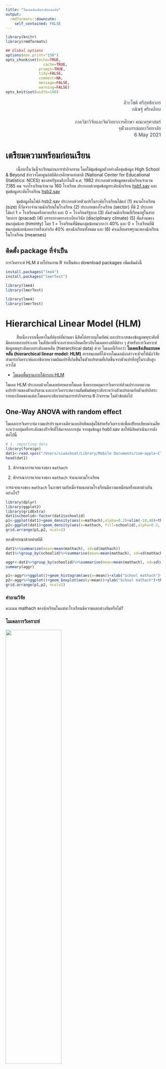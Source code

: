 ```yaml
---
title: "โมเดลเชิงเส้นระดับลดหลั่น"
output:
  rmdformats::downcute:
    self_contained: FALSE
---
```



<style type="text/css">
.main-container {
  max-width: 1800px;
  margin-left: auto;
  margin-right: auto;
}
</style>


```r
library(knitr)
library(rmdformats)

## Global options
options(max.print="150")
opts_chunk$set(echo=TRUE,
	             cache=TRUE,
               prompt=TRUE,
               tidy=FALSE,
               comment=NA,
               message=FALSE,
               warning=FALSE)
opts_knit$set(width=100)
```



<p style="line-height:1.3; font-size:16px; color: #353b48; text-align:right;">
สิวะโชติ ศรีสุทธิยากร
</br>
กนิษฐ์ ศรีเคลือบ
</br>
</br>
ภาควิชาวิจัยและจิตวิทยาการศึกษา คณะครุศาสตร์
</br>
จุฬาลงกรณ์มหาวิทยาลัย
</br>
</font> 6 May 2021 </font>
</p>




# เตรียมความพร้อมก่อนเรียน

<p style="text-indent:2.5em;">เนื้อหาในวันนี้จะเรียนผ่านการทำกิจกรรม โดยใช้ชุดข้อมูลตัวอย่างคือชุดข้อมูล High School & Beyond สำรวจโดยศูนย์สถิติการศึกษาแห่งชาติ (National Center for Educational Statistics: NCES) ของสหรัฐอเมริกาในปี ค.ศ. 1982 ประกอบด้วยข้อมูลของนักเรียนจำนวน 7,185 คน จากโรงเรียนจำนวน 160 โรงเรียน ประกอบด้วยชุดข้อมูลระดับนักเรียน [hsb1.sav](https://drive.google.com/file/d/1AvFYXVcLxh3QqtKDBlpSUciUShuItBlV/view?usp=sharing) และชุดข้อมูลระดับโรงเรียน [hsb2.sav](https://drive.google.com/file/d/1RwMRt7eRqTs2eZ7LMfJoPRubutttDWys/view?usp=sharing)</p>


<p style="text-indent:2.5em;">ชุดข้อมูลในไฟล์ hsb2.sav ประกอบด้วยตัวแปรในระดับโรงเรียนได้แก่ (1) ขนาดโรงเรียน (size) ที่วัดจากจำนวนนักเรียนในโรงเรียน (2) ประเภทของโรงเรียน (sector) ที่มี 2 ประเภทได้แก่ 1 = โรงเรียนเครือคาทอริก และ 0 = โรงเรียนรัฐบาล (3) สัดส่วนนักเรียนที่เรียนอยู่ในสายวิชาการ (pracad) (4) บรรยากาศทางระเบียบวินัย (disciplinary climate) (5) สัดส่วนของชนกลุ่มน้อย (himinty) โดย 1 = โรงเรียนที่มีชนกลุ่มน้อยมากกว่า 40% และ 0 = โรงเรียนที่มีชนกลุ่มน้อยน้อยกว่าหรือเท่ากับ 40% ของนักเรียนทั้งหมด และ (6) ค่าเฉลี่ยเศรษฐานะของนักเรียนในโรงเรียน (meanses)</p>


## ติดตั้ง package ที่จำเป็น

การวิเคราะห์ HLM ด้วยโปรแกรม R จำเป็นต้อง download packages เพิ่มเติมดังนี้

```r
install.packages("lme4")
install.packages("lmerTest")

library(lme4)
library(lmerTest)

```

```r
library(lme4)
library(lmerTest)
```


# **Hierarchical Linear Model (HLM)**

<p style="text-indent:2.5em;">สืบเนื่องจากเนื้อหาในสัปดาห์ที่ผ่านมา นิสิตได้ทราบมโนทัศน์ และประเภทของข้อมูลพหุระดับที่มีหลากหลายประเภท ในสัปดาห์นี้จะลงรายละเอียดเกี่ยวกับโมเดลทางสถิติต่าง ๆ สำหรับการวิเคราะห์ข้อมูลพหุระดับแบบระดับลดหลั่น (hierarchical data) ด้วย โมเดลที่เรียกว่า **โมเดลเชิงเส้นแบบลดหลั่น (hierarchical linear model: HLM)** สารสนเทศที่ได้จากโมเดลดังกล่าวจะช่่วยให้นักวิจัยสามารถวิเคราะห์และอธิบายความผันแปรที่เกิดขึ้นในตัวแปรตามที่เกิดขึ้นจากตัวแปรที่อยู่ในระดับสูงกว่าได้ </p>


* [โมเดลพื้นฐานภายใต้กรอบ HLM](https://drive.google.com/file/d/1GpP-Pvc8QR17gIA4xAGGMug0d-q-DflN/view?usp=sharing)

โมเดล HLM ประกอบด้วยโมเดลย่อยหลายโมเดล ซึ่งครอบคลุมการวิเคราะห์ส่วนประกอบความแปรปรวนของตัวแปรตาม และการวิเคราะห์ความสัมพันธ์พหุระดับระหว่างตัวแปรตามกับตัวแปรอิสระ รายละเอียดของแต่ละโมเดลจะอธิบายผ่านการทำกิจกรรม 6 กิจกรรม ในหัวข้อต่อไป


## **One-Way ANOVA with random effect**

โมเดลการวิเคราะห์ความแปรปรวนทางเดียวแบบอิทธิพลสุ่มใช้สำหรับวิเคราะห์เพื่อเปรียบเทียบค่าเฉลี่ยระหว่างกลุ่มหรือระดับของปัจจัยที่ได้มาจากการสุ่ม จากชุดข้อมูล hsb1.sav ขอให้นิสิตดำเนินการดังต่อไปนี้

```r
# 1. importing data
library(foreign)
dat1<-read.spss("/Users/siwachoat/Library/Mobile Documents/com~apple~CloudDocs/เอกสารประกอบการสอน/2756714/dataset/week3/hsb1.sav", to.data.frame=T)
head(dat1)
```

1. พิจารณาการแจกแจงของ `mathach`

2. พิจารณาการแจกแจงของ `mathach` จำแนกตามโรงเรียน

การแจกแจงของ `mathach` ในภาพรวมกับเมื่อจำแนกตามโรงเรียนมีความเหมือนหรือแตกต่างกันอย่างไร? 

```r
library(dplyr)
library(ggplot2)
library(gridExtra)
dat1$schoolid<-factor(dat1$schoolid)
p1<-ggplot(dat1)+geom_density(aes(x=mathach),alpha=0.2)+xlim(-10,40)+theme_minimal()
p2<-ggplot(dat1)+geom_density(aes(x=mathach, fill=schoolid),alpha=0.2, show.legend = FALSE)+xlim(-10,40)+theme_minimal()
grid.arrange(p1,p2, ncol=2)
```

ลองพิจารณาด้วยค่าสถิติ

```r
dat1%>%summarise(mean=mean(mathach), sd=sd(mathach))
dat1%>%group_by(schoolid)%>%summarise(mean=mean(mathach), sd=sd(mathach))

aggr<-dat1%>%group_by(schoolid)%>%summarise(mean=mean(mathach), sd=sd(mathach))
summary(aggr)
```

```r
p1<-aggr%>%ggplot()+geom_histogram(aes(x=mean))+xlab("School mathach")+theme_minimal()
p2<-aggr%>%ggplot()+geom_boxplot(aes(y=mean))+ylab("School mathach")+theme_minimal()
grid.arrange(p1,p2, ncol=2)

```

### **คำถามวิจัย**

คะแนน mathach ของนักเรียนในแต่ละโรงเรียนมีความแตกต่างกันหรือไม่?


### **โมเดลการวิเคราะห์**

![](/Users/siwachoat/Library/Mobile Documents/com~apple~CloudDocs/เอกสารประกอบการสอน/2756714/Page/Screen Shot 2562-09-28 at 10.20.46.png){width=60%}

ในกรณีนี้โมเดลการวิเคราะห์มี 2 ระดับ ได้แก่โมเดลระดับนักเรียน และโมเดลระดับโรงเรียนดังนี้

**โมเดลระดับนักเรียน (student-level model)**

$mathach_{ij}=\beta_{0j}+r_{ij}$

**โมเดลระดับโรงเรียน (school-level model)**

$\beta_{0j}=\gamma_{00}+u_{0j}$

จากสมการทั้งสองสามารถนำมารวมกันเพื่อเขียนเป็น**โมเดลรวม (combined model)** ได้ดังนี้

$mathach_{ij}=\gamma_{00}+u_{0j}+r_{ij}$

เมื่อ $i = 1, 2, 3, ..., n_j$ และ $j = 1, 2, 3, ..., J$

จากสมการในโมเดลรวมข้างต้นจะเห็นว่ามีการระบุอิทธิพลที่มีต่อ `mathach` ของนักเรียน 2 ตัวได้แก่ อิทธิพลคงที่ (fixed effect) คือ $\gamma_{00}$ ที่เป็นค่าเฉลี่ยผลสัมฤทธิ์รวม (grand mean) และอิทธิพลสุ่ม (random effect) คือ $u_{0j}$ กับ $r_{ij}$ ที่เป็นความแตกต่างระหว่างโรงเรียน และระหว่างนักเรียนภายในโรงเรียนตามลำดับ โดยที่ $u_{0j} \sim N(0, \tau_{00})$ และ $r_{ij} \sim N(0,\sigma^2)$

**Note:** พารามิเตอร์ในโมเดลข้างต้นมีกี่ตัว อะไรบ้าง แต่ละตัวมีความหมายอย่างไร?

การประมาณค่าพารามิเตอร์ในโมเดลข้างต้นด้วยโปรแกรม R สามารถทำได้โดยใช้ใช้ฟังก์ชัน `lmer()` ซึ่งจะระบุโมเดลโดยอิงจากโมเดลรวม (combined model) จากค่าพารามิเตอร์ของหน่วยข้อมูลในระดับที่ 2 เท่านั้น ในกรณีข้างต้นจึงระบุเพียงพารามิเตอร์ fixed-effect ($\gamma_{00}$) และพารามิเตอร์ random-effect ($u_{0j}$) ดังนี้ `lmer(math~1+(1|schoolid))` 


```r
#1. estimate the model parameters
null.model<-lmer(mathach~1+(1|schoolid),data=dat1)

#2. extract the output
summary(null.model)
```

การวิเคราะห์ null model จะให้สารสนเทศที่สำคัญคือปริมาณความแปรปรวนในตัวแปรตามที่เกิดขึ้นอันเนื่องมาจากตัวแปร (ที่ไม่ได้สังเกตค่าในโมเดลนี้) ในแต่ละระดับ (ระดับนักเรียน/ระดับโรงเรียน) ผลการวิเคราะห์ข้างต้นจะเห็นว่า ความแปรปรวนระดับนักเรียนมีค่าเท่ากับ $\sigma^2 = 39.148$ และความแปรปรวนระดับโรงเรียนมีค่าเท่ากับ $\tau = 8.614$ ผลการวิเคราะห์นี้ทำให้สามารถประมาณค่าสถิติที่สำคัญตัวหนึ่งคือ สัมประสิทธิ์สหสัมพันธ์ภายในกลุ่ม (intraclass correlation: ICC) ดังนี้

<centet>$ICC = \frac{8.614}{8.614+39.148} = .1804$</center>

ปัจจุบันการคำนวณ ICC ในข้างต้นสามารถทำได้โดยใช้ package-sjstats ดังนี้

```r
install.packages("sjstats")
```

```r
library(sjstats)
performance::icc(null.model)
```

นอกจากนี้ผู้วิเคราะห์ยังสามารถเรียกผลทดสอบนัยสำคัญของอิทธิพลสุ่มในโมเดลได้ด้วยฟังก์ชัน package-ranova() ดังนี้

```r
ranova(null.model)
```

### **ประมาณค่าเฉลี่ยของกลุ่ม ($\beta_{0j}$)**

จากโมเดลในระดับที่ 1 $mathach_{ij}=\beta_{0j}+r_{ij}$ จะเห็นว่าพารามิเตอร์ $\beta_{0j}$ คือพารามิเตอร์จุดตัดแกนซึ่งในกรณีนี้มีความหมายเป็นค่าเฉลี่ยผลสัมฤทธิ์ทางการเรียนวิชาคณิตศาสตร์ของแต่ละโรงเรียน (group mean) เมื่อ $j=1,2,...,J$

การประมาณค่าเฉลี่ยของกลุ่มดังกล่าวใน R สามารถเขียนคำสั่งได้ดังนี้

```r
intercept<-coef(null.model)
intercept<-intercept[1]
summary(intercept$schoolid)
names(intercept$schoolid)<-"group.mean"
intercept$schoolid%>%
      ggplot()+geom_histogram(aes(x=group.mean))+
         xlab(expression(beta[0[j]]==gamma[00]+u[0[j]]))+
        theme_minimal()
```

จากผลการวิเคราะห์ข้างต้นจะเห็นว่าผลสัมฤทธิ์ทางการเรียนเฉลี่ยในระดับโรงเรียนมีค่าอยู่ในช่วง 5.234 ถึง 19.115 

### **การวินิจฉัยความเหมาะสมของโมเดลการวิเคราะห์**

```r
#calculate level-1 residuals
res1<-residuals(null.model)

#calculae level-2 residuals
res2<-dat1$mathach-12.6370-res1
```

**(1) normality**

```r
par(mfrow=c(1,2))
hist(res1)
hist(res2)

library(ggpubr)
p1<-ggqqplot(res1)
p2<-ggqqplot(res2)
grid.arrange(p1,p2, ncol=2)

```

**(2) homogeneity of variances**

```r
temp<-dat1
temp$e2<-res1^2
temp$res1<-res1
temp$schoolid<-factor(temp$schoolid)
temp%>%ggplot()+geom_boxplot(aes(y=res1,fill=schoolid),show.legend=F)+theme_minimal()

temp%>%group_by(schoolid)%>%summarise(var=var(res1))%>%
      ggplot()+geom_histogram(aes(x=var))+theme_minimal()

temp%>%group_by(schoolid)%>%summarise(var=var(res1))%>%summary()

#log-determinant criterion
log(71.93)/log(12.54)
```


---

## **Means as Outcomes Regression Model**

จากผลการวิเคราะห์ใน nullmodel จะเห็นว่าสามารถแยกส่วนประกอบความแปรปรวนในผลสัมฤทธิ์ทางการเรียนวิชาคณิตศาสตร์ได้เป็นสองส่วนได้แก่ ความแปรปรวนระดับนักเรียน และความแปรปรวนในระดับโรงเรียน ซึ่งแสดงว่าผลสัมฤทธิ์ดังกล่าวมีความผันแปรไปตามโรงเรียนที่แตกต่างกันด้วย

ในการวิจัยบางงานอาจสนใจอธิบายความผันแปรของผลสัมฤทธิ์ในระดับโรงเรียนดังกล่าว โดยอาจหาตัวแปรอิสระในระดับโรงเรียนมาอธิบาย โมเดลการวิเคราะห์ในกรณีนี้จึงจะมีการเพิ่มตัวแปรอิสระในโมเดลระดับโรงเรียนเพื่ออธิบายความผันแปรในพารามิเตอร์ intercept เรียกโมเดลการวิเคราะห์นี้ว่า mean as outcome regression model หรือ โมเดลสัมประสิทธิ์จุดตัดแกนสุ่ม (random intercept model)


### **คำถามวิจัย**

เศรษฐานะของนักเรียนในระดับโรงเรียนส่งผลต่อคะแนนเฉลี่ยผลสัมฤทธิ์ทางการเรียนคณิตศาสตร์ของนักเรียนในระดับโรงเรียนหรือไม่่?


### **โมเดลการวิเคราะห์**

![](Screen Shot 2562-09-28 at 10.35.59.png){width=60%}

เนื่องจากโมเดลการวิเคราะห์นี้จำเป็นต้องใช้ข้อมูลของตัวแปรอิสระในระดับโรงเรียน คือ `meanses` มาเป็นตัวแปรอธิบายความผันแปรที่เกิดขึ้นในค่าเฉลี่ยผลสัมฤทธิ์ในระดับโรงเรียน การวิเคราะห์จึงจำเป็นต้องมีการเตรียมชุดข้อมูลให้พร้อมก่อนการวิเคราะห์ด้วยการรวมชุดข้อมูล hsb1.sav และ hsb2.sav เข้าด้วยกัน ในโปรแกรม R อาจใช้ฟังก์ชัน `merge()` ดังนี้

```r
# hsb1.sav
dat1<-read.spss("/Users/siwachoat/Library/Mobile Documents/com~apple~CloudDocs/เอกสารประกอบการสอน/2756714/dataset/week3/hsb1.sav", to.data.frame=T)
head(dat1)

# hsb2.sav
dat2<-read.spss("/Users/siwachoat/Library/Mobile Documents/com~apple~CloudDocs/เอกสารประกอบการสอน/2756714/dataset/week3/hsb2.sav", to.data.frame=T)
head(dat2)

# merge dataset
dat<-merge(dat2,dat1,by="schoolid")
str(dat)
```

เมื่อยุบรวมชุดข้อมูลแล้ว สามารถประมาณค่าพารามิเตอร์ในโมเดลโดยกำหนดโมเดลในฟังก์ชัน `lmer()` ด้วยหลักภาษาเหมือนเดิมดังนี้

```r
mean.model<-lmer(mathach~meanses+(1|schoolid),data=dat)
summary(mean.model)
```

```r
mean.model<-lmer(mathach~meanses+(1|schoolid),data=dat)
summary(mean.model)
```

ผลการวิเคราะห์ข้างต้นหมายความว่าอย่างไร??

---

## **One-Way ANCOVA with random effect**


ผลการวิเคราะห์ null model เราทราบแล้วว่าความแปรปรวนระหว่างกลุ่ม (ระหว่างโรงเรียน) มีนัยสำคัญทางสถิติ ซึ่งให้ข้อสรุปว่า ผลสัมฤทธิ์ทางการเรียนของนักเรียนในแต่ละโรงเรียนมีค่าเฉลี่ยที่แตกต่างกัน อย่างไรก็ตามอาจมีข้อสงสัยว่าความแตกต่างที่เกิดขึ้นนั้นไม่ได้เป็นเพราะการบริหารจัดการของโรงเรียนแต่เพียงอย่างเดียว แต่อาจะเป็นเพราะพื้นฐานทางบ้านของผู้เรียนในแต่ละโรงเรียนไม่เท่าเทียมกันด้วย เพื่อพิสูจน์ข้อสงสัยนี้ผู้วิจัยจึงนำตัวแปรเศรษฐานะ (ses) ของผู้เรียนมาเป็นตัวแปรควบคุมในโมเดล และทำการวิเคราะห์โดยใช้เทคนิคการวิเคราะห์ความแปรปรวนร่วม ดังนี้


### **คำถามวิจัย**

เมื่อมีการควบคุมปัจจัยด้านเศรษฐานะให้คงที่ ผลสัมฤทธิ์ของนักเรียนในระดับโรงเรียนมีความแตกต่างกันหรือไม่ อย่างไร?

### **โมเดลการวิเคราะห์**

![](Screen Shot 2562-09-28 at 11.29.31.png){width=60%}


เพื่อให้ค่าจุดตัดแกนมีความหมายและสามารถแปลความได้อย่างสมบูรณ์ การวิเคราะห์ความแปรปรวนร่วมจึงมักมีการ centering ตัวแปรควบคุมก่อนการวิเคราะห์ ดังนี้

```r
#centering ses by groupmean
ses.cen<-dat$ses-dat$meanses
dat$ses.cen<-ses.cen
```

การประมาณค่าพารามิเตอร์ในโมเดลการวิเคราะห์สามารถทำได้ดังนี้

```r
ancova.model<-lmer(mathach~ses.cen+(1|schoolid),data=dat,REML=F)
summary(ancova.model)
```

โมเดล random effect ANCOVA มีลักษณะเกือบเหมือนกับโมเดล ANCOVA แบบปกติ ต่างกันเพียงอิทธิพลของตัวแปรอิสระแบบจัดประเภทที่มีต่อตัวแปรตามเป็นอิทธิพลแบบสุ่ม ดังนั้นข้อตกลงเบื้องต้นของโมเดล random effect ANCOVA จึงเหมือนกับโมเดล ANCOVA แบบปกติทุกประการ ข้อตกลงเบื้องต้นที่สำคัญคือ homogeneity of regression slope ที่กำหนดให้สัมประสิทธิ์ความชันของตัวแปร covariate มีค่าเท่ากันในแต่ละกลุ่มหรือระดับของปัจจัย 

นิสิตคิดว่า assumption ดังกล่าวเป็นจริงในข้อมูลชุดนี้หรือไม่? จะตรวจสอบได้อย่างไร? และหากไม่เป็นจริงจะแก้ปัญหาอย่างไร?


---

## **Random-coefficient Regression model**

โมเดลนี้มีลักษณะเฉพาะคือมีการกำหนดให้สัมประสิทธิ์ความถดถอยทั้งหมดของโมเดลเป็นอิทธิพลแบบสุ่ม ซึ่งทำให้จุดตัดแกนและอิทธิพลของตัวแปรอิสระที่มีต่อตัวแปรตามมีความแตกต่างกันอย่างสุ่มระหว่างกลุ่ม

### **คำถามวิจัย**

- อิทธิพลของ ses ที่มีต่อ mathach มีความแตกต่างกันระหว่างโรงเรียนหรือไม่

- เมื่อควบคุมอิทธิพลสุ่มของ ses ให้คงที่ แล้ว mathach ในระดับโรงเรียนมีความแตกต่างกันหรือไม่

- คุณภาพและความเหลื่อมล้ำทางการศึกษาของแต่ละโรงเรียนเป็นอย่างไร

### **โมเดลการวิเคราะห์**



![](Screen Shot 2562-09-28 at 12.34.06.png){width=60%}

การกำหนดโมเดลการวิเคราะห์ในฟังก์ชัน `lmer()` สามารถทำได้ในทำนองเดียวกัน ดังนี้

```r
random.coef<-lmer(mathach~ses.cen+(1+ses.cen|schoolid), data=dat)
summary(random.coef)
```

```r
coef<-coef(random.coef)
coef<-coef$schoolid
names(coef)<-c("quality","ineq")
coef$schoolid<-rownames(coef)
sector<-dat%>%select(schoolid, sector)
coef<-merge(coef,sector, by="schoolid")
coef$sector<-factor(coef$sector, labels=c("Public","Catholic"))
coef%>%ggplot()+geom_point(aes(x=ineq, y=quality,col=sector))
```




---



## **Intercepts and slopes as outcomes model**

![](Screen Shot 2562-09-28 at 12.37.18.png){width=60%}



---


## **Non-randomly varying slopes**

![](Screen Shot 2562-09-28 at 12.05.01.png){width=60%}

```r
nonrandom.model<-lmer(mathach~ses+sector+ses*sector+(1|schoolid),data=dat)
summary(nonrandom.model)
```


<center>![](/Users/siwachoat/Library/Mobile Documents/com~apple~CloudDocs/เอกสารประกอบการสอน/2758501 STAT info ED/ภาคต้น 2562/page/edustat (1).png){width=20%}</center>
